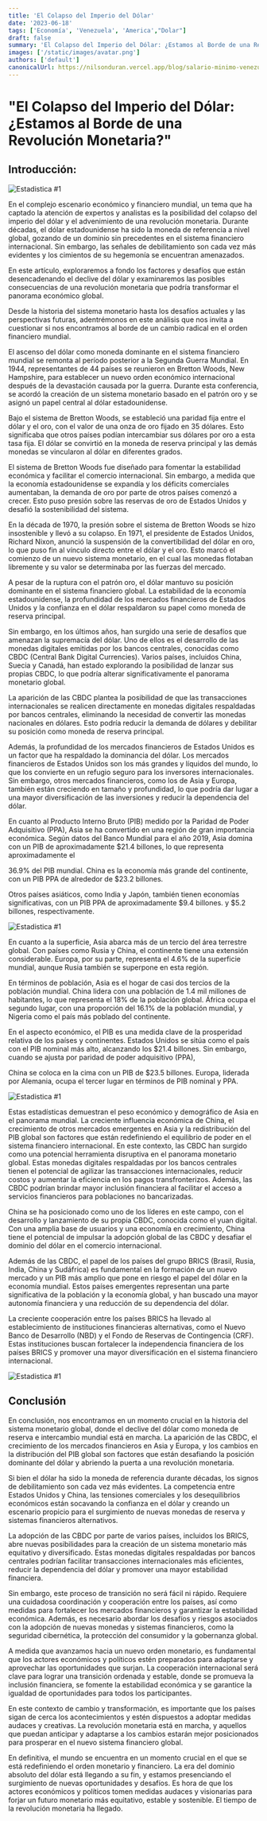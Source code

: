 ```yaml
---
title: 'El Colapso del Imperio del Dólar'
date: '2023-06-18'
tags: ['Economía', 'Venezuela', 'America',"Dolar"]
draft: false
summary: 'El Colapso del Imperio del Dólar: ¿Estamos al Borde de una Revolución Monetaria?'
images: ['/static/images/avatar.png']
authors: ['default']
canonicalUrl: https://nilsonduran.vercel.app/blog/salario-minimo-venezuela
---
```


# "El Colapso del Imperio del Dólar: ¿Estamos al Borde de una Revolución Monetaria?"




## Introducción:

![Estadistica #1](/static/images/colapsodolar1.webp)

En el complejo escenario económico y financiero mundial, un tema que ha captado la atención de expertos y analistas es la posibilidad del colapso del imperio del dólar y el advenimiento de una revolución monetaria. Durante décadas, el dólar estadounidense ha sido la moneda de referencia a nivel global, gozando de un dominio sin precedentes en el sistema financiero internacional. Sin embargo, las señales de debilitamiento son cada vez más evidentes y los cimientos de su hegemonía se encuentran amenazados.

En este artículo, exploraremos a fondo los factores y desafíos que están desencadenando el declive del dólar y examinaremos las posibles consecuencias de una revolución monetaria que podría transformar el panorama económico global.

Desde la historia del sistema monetario hasta los desafíos actuales y las perspectivas futuras, adentrémonos en este análisis que nos invita a cuestionar si nos encontramos al borde de un cambio radical en el orden financiero mundial.

El ascenso del dólar como moneda dominante en el sistema financiero mundial se remonta al período posterior a la Segunda Guerra Mundial. En 1944, representantes de 44 países se reunieron en Bretton Woods, New Hampshire, para establecer un nuevo orden económico internacional después de la devastación causada por la guerra. Durante esta conferencia, se acordó la creación de un sistema monetario basado en el patrón oro y se asignó un papel central al dólar estadounidense.

Bajo el sistema de Bretton Woods, se estableció una paridad fija entre el dólar y el oro, con el valor de una onza de oro fijado en 35 dólares. Esto significaba que otros países podían intercambiar sus dólares por oro a esta tasa fija. El dólar se convirtió en la moneda de reserva principal y las demás monedas se vincularon al dólar en diferentes grados.

El sistema de Bretton Woods fue diseñado para fomentar la estabilidad económica y facilitar el comercio internacional. Sin embargo, a medida que la economía estadounidense se expandía y los déficits comerciales aumentaban, la demanda de oro por parte de otros países comenzó a crecer. Esto puso presión sobre las reservas de oro de Estados Unidos y desafió la sostenibilidad del sistema.

En la década de 1970, la presión sobre el sistema de Bretton Woods se hizo insostenible y llevó a su colapso. En 1971, el presidente de Estados Unidos, Richard Nixon, anunció la suspensión de la convertibilidad del dólar en oro, lo que puso fin al vínculo directo entre el dólar y el oro. Esto marcó el comienzo de un nuevo sistema monetario, en el cual las monedas flotaban libremente y su valor se determinaba por las fuerzas del mercado.

A pesar de la ruptura con el patrón oro, el dólar mantuvo su posición dominante en el sistema financiero global. La estabilidad de la economía estadounidense, la profundidad de los mercados financieros de Estados Unidos y la confianza en el dólar respaldaron su papel como moneda de reserva principal.

Sin embargo, en los últimos años, han surgido una serie de desafíos que amenazan la supremacía del dólar. Uno de ellos es el desarrollo de las monedas digitales emitidas por los bancos centrales, conocidas como CBDC (Central Bank Digital Currencies). Varios países, incluidos China, Suecia y Canadá, han estado explorando la posibilidad de lanzar sus propias CBDC, lo que podría alterar significativamente el panorama monetario global.

La aparición de las CBDC plantea la posibilidad de que las transacciones internacionales se realicen directamente en monedas digitales respaldadas por bancos centrales, eliminando la necesidad de convertir las monedas nacionales en dólares. Esto podría reducir la demanda de dólares y debilitar su posición como moneda de reserva principal.

Además, la profundidad de los mercados financieros de Estados Unidos es un factor que ha respaldado la dominancia del dólar. Los mercados financieros de Estados Unidos son los más grandes y líquidos del mundo, lo que los convierte en un refugio seguro para los inversores internacionales. Sin embargo, otros mercados financieros, como los de Asia y Europa, también están creciendo en tamaño y profundidad, lo que podría dar lugar a una mayor diversificación de las inversiones y reducir la dependencia del dólar.

En cuanto al Producto Interno Bruto (PIB) medido por la Paridad de Poder Adquisitivo (PPA), Asia se ha convertido en una región de gran importancia económica. Según datos del Banco Mundial para el año 2019, Asia domina con un PIB de aproximadamente $21.4 billones, lo que representa aproximadamente el 

36.9% del PIB mundial. China es la economía más grande del continente, con un PIB PPA de alrededor de $23.2 billones. 

Otros países asiáticos, como India y Japón, también tienen economías significativas, con un PIB PPA de aproximadamente $9.4 billones. y $5.2 billones, respectivamente.

![Estadistica #1](/static/images/art-2/dolar2.webp)

En cuanto a la superficie, Asia abarca más de un tercio del área terrestre global. Con países como Rusia y China, el continente tiene una extensión considerable. Europa, por su parte, representa el 4.6% de la superficie mundial, aunque Rusia también se superpone en esta región.

En términos de población, Asia es el hogar de casi dos tercios de la población mundial. China lidera con una población de 1.4 mil millones de habitantes, lo que representa el 18% de la población global. África ocupa el segundo lugar, con una proporción del 16.1% de la población mundial, y Nigeria como el país más poblado del continente.

En el aspecto económico, el PIB es una medida clave de la prosperidad relativa de los países y continentes. Estados Unidos se sitúa como el país con el PIB nominal más alto, alcanzando los $21.4 billones. Sin embargo, cuando se ajusta por paridad de poder adquisitivo (PPA), 

China se coloca en la cima con un PIB de $23.5 billones. Europa, liderada por Alemania, ocupa el tercer lugar en términos de PIB nominal y PPA.

![Estadistica #1](/static/images/art-2/dolar3.webp)

Estas estadísticas demuestran el peso económico y demográfico de Asia en el panorama mundial. La creciente influencia económica de China, el crecimiento de otros mercados emergentes en Asia y la redistribución del PIB global son factores que están redefiniendo el equilibrio de poder en el sistema financiero internacional.
En este contexto, las CBDC han surgido como una potencial herramienta disruptiva en el panorama monetario global. Estas monedas digitales respaldadas por los bancos centrales tienen el potencial de agilizar las transacciones internacionales, reducir costos y aumentar la eficiencia en los pagos transfronterizos. Además, las CBDC podrían brindar mayor inclusión financiera al facilitar el acceso a servicios financieros para poblaciones no bancarizadas.

China se ha posicionado como uno de los líderes en este campo, con el desarrollo y lanzamiento de su propia CBDC, conocida como el yuan digital. Con una amplia base de usuarios y una economía en crecimiento, China tiene el potencial de impulsar la adopción global de las CBDC y desafiar el dominio del dólar en el comercio internacional.

Además de las CBDC, el papel de los países del grupo BRICS (Brasil, Rusia, India, China y Sudáfrica) es fundamental en la formación de un nuevo mercado y un PIB más amplio que pone en riesgo el papel del dólar en la economía mundial. Estos países emergentes representan una parte significativa de la población y la economía global, y han buscado una mayor autonomía financiera y una reducción de su dependencia del dólar.

La creciente cooperación entre los países BRICS ha llevado al establecimiento de instituciones financieras alternativas, como el Nuevo Banco de Desarrollo (NBD) y el Fondo de Reservas de Contingencia (CRF). Estas instituciones buscan fortalecer la independencia financiera de los países BRICS y promover una mayor diversificación en el sistema financiero internacional.

![Estadistica #1](/static/images/art-2/dolar1.webp)

## Conclusión

En conclusión, nos encontramos en un momento crucial en la historia del sistema monetario global, donde el declive del dólar como moneda de reserva e intercambio mundial está en marcha. La aparición de las CBDC, el crecimiento de los mercados financieros en Asia y Europa, y los cambios en la distribución del PIB global son factores que están desafiando la posición dominante del dólar y abriendo la puerta a una revolución monetaria.

Si bien el dólar ha sido la moneda de referencia durante décadas, los signos de debilitamiento son cada vez más evidentes. La competencia entre Estados Unidos y China, las tensiones comerciales y los desequilibrios económicos están socavando la confianza en el dólar y creando un escenario propicio para el surgimiento de nuevas monedas de reserva y sistemas financieros alternativos.

La adopción de las CBDC por parte de varios países, incluidos los BRICS, abre nuevas posibilidades para la creación de un sistema monetario más equitativo y diversificado. Estas monedas digitales respaldadas por bancos centrales podrían facilitar transacciones internacionales más eficientes, reducir la dependencia del dólar y promover una mayor estabilidad financiera.

Sin embargo, este proceso de transición no será fácil ni rápido. Requiere una cuidadosa coordinación y cooperación entre los países, así como medidas para fortalecer los mercados financieros y garantizar la estabilidad económica. Además, es necesario abordar los desafíos y riesgos asociados con la adopción de nuevas monedas y sistemas financieros, como la seguridad cibernética, la protección del consumidor y la gobernanza global.

A medida que avanzamos hacia un nuevo orden monetario, es fundamental que los actores económicos y políticos estén preparados para adaptarse y aprovechar las oportunidades que surjan. La cooperación internacional será clave para lograr una transición ordenada y estable, donde se promueva la inclusión financiera, se fomente la estabilidad económica y se garantice la igualdad de oportunidades para todos los participantes.

En este contexto de cambio y transformación, es importante que los países sigan de cerca los acontecimientos y estén dispuestos a adoptar medidas audaces y creativas. La revolución monetaria está en marcha, y aquellos que puedan anticipar y adaptarse a los cambios estarán mejor posicionados para prosperar en el nuevo sistema financiero global.

En definitiva, el mundo se encuentra en un momento crucial en el que se está redefiniendo el orden monetario y financiero. La era del dominio absoluto del dólar está llegando a su fin, y estamos presenciando el surgimiento de nuevas oportunidades y desafíos. Es hora de que los actores económicos y políticos tomen medidas audaces y visionarias para forjar un futuro monetario más equitativo, estable y sostenible. El tiempo de la revolución monetaria ha llegado.
